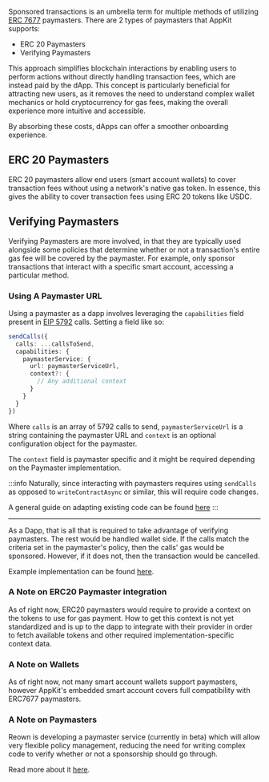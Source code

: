 Sponsored transactions is an umbrella term for multiple methods of utilizing
[ERC 7677](https://eips.ethereum.org/EIPS/eip-7677) paymasters. There are 2
types of paymasters that AppKit supports:
- ERC 20 Paymasters
- Verifying Paymasters

This approach simplifies blockchain interactions by enabling users to perform
actions without directly handling transaction fees, which are instead paid by
the dApp. This concept is particularly beneficial for attracting new users, as
it removes the need to understand complex wallet mechanics or hold
cryptocurrency for gas fees, making the overall experience more intuitive and
accessible.

By absorbing these costs, dApps can offer a smoother onboarding experience.

## ERC 20 Paymasters

ERC 20 paymasters allow end users (smart account wallets) to cover transaction fees without
using a network's native gas token. In essence, this gives the ability to 
cover transaction fees using ERC 20 tokens like USDC.

## Verifying Paymasters 

Verifying Paymasters are more involved, in that they are typically used
alongside some policies that determine whether or not a transaction's 
entire gas fee will be covered by the paymaster. For example, only sponsor
transactions that interact with a specific smart account, accessing a particular
method. 

### Using A Paymaster URL

Using a paymaster as a dapp involves leveraging the `capabilities`
field present in [EIP 5792](https://eips.ethereum.org/EIPS/eip-5792) calls.
Setting a field like so:

```ts
sendCalls({
  calls: ...callsToSend,
  capabilities: {
    paymasterService: {
      url: paymasterServiceUrl,
      context?: {
        // Any additional context
      }
    }
  }
})
```

Where `calls` is an array of 5792 calls to send, `paymasterServiceUrl` is a
string containing the paymaster URL and `context` is an optional configuration object for the paymaster.

The `context` field is paymaster specific and it might be required depending on the Paymaster implementation.

:::info 
Naturally, since interacting with paymasters requires using `sendCalls` as
opposed to `writeContractAsync` or similar, this will require code changes. 

A general guide on adapting existing code can be found
[here](/appkit/recipes/switching-to-send-calls)
:::

---

As a Dapp, that is all that is required to take advantage of verifying
paymasters. The rest would be handled wallet side. If the calls match the
criteria set in the paymaster's policy, then the calls' gas would be sponsored.
However, if it does not, then the transaction would be cancelled. 

Example implementation can be found [here](https://github.com/reown-com/appkit/blob/main/apps/laboratory/src/components/Wagmi/WagmiSendCallsWithPaymasterServiceTest.tsx#L137). 


### A Note on ERC20 Paymaster integration

As of right now, ERC20 paymasters would require to provide a context on the tokens to use for gas payment.
How to get this context is not yet standardized and is up to the dapp to integrate with their provider in order to fetch available tokens
and other required implementation-specific context data.

### A Note on Wallets 

As of right now, not many smart account wallets support paymasters, however
AppKit's embedded smart account covers full compatibility with ERC7677 paymasters.

### A Note on Paymasters 

Reown is developing a paymaster service (currently in beta) which will allow
very flexible policy management, reducing the need for writing complex code to
verify whether or not a sponsorship should go through.

Read more about it [here](../../../cloud/paymaster).
